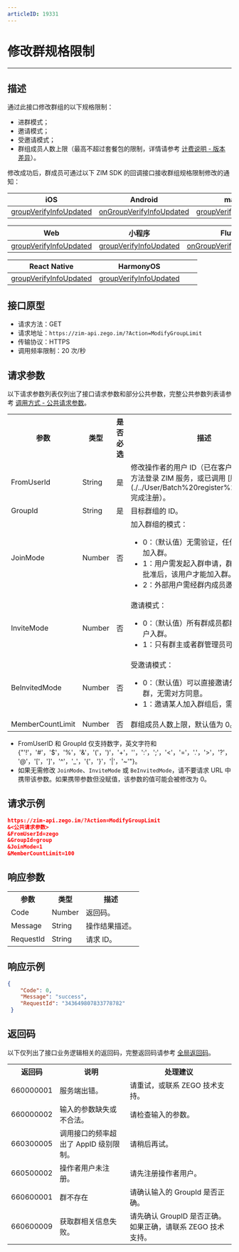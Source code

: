 ```yaml
---
articleID: 19331
---
```



# 修改群规格限制

- - -

## 描述

通过此接口修改群组的以下规格限制：
- 进群模式；
- 邀请模式；
- 受邀请模式；
- 群组成员人数上限（最高不超过套餐包的限制，详情请参考 [计费说明 - 版本差异](/zim-android/introduction/pricing#版本差异)）。

修改成功后，群成员可通过以下 ZIM SDK 的回调接口接收群组规格限制修改的通知：

| iOS | Android | macOS | Windows |
|-----|---------|--------|---------|
| [groupVerifyInfoUpdated](/article/api?doc=zim_API~objective-c_ios~protocol~ZIMEventHandler#zim-group-verify-info-updated-operated-info-group-id) | [onGroupVerifyInfoUpdated](https://doc-zh.zego.im/article/api?doc=zim_API~java_android~class~ZIMEventHandler#on-group-verify-info-updated) | [groupVerifyInfoUpdated](/article/api?doc=zim_API~objective-c_macos~protocol~ZIMEventHandler#zim-group-verify-info-updated-operated-info-group-id) | [onGroupVerifyInfoUpdated](https://doc-zh.zego.im/article/api?doc=zim_API~cpp_windows~class~ZIMEventHandler#on-group-verify-info-updated) |

| Web | 小程序 | Flutter | uni-app |
|-----|---------|---------|---------|
| [groupVerifyInfoUpdated](https://doc-zh.zego.im/article/api?doc=zim_API~javascript_web~interface~ZIMEventHandler#group-verify-info-updated) | [groupVerifyInfoUpdated](https://doc-zh.zego.im/article/api?doc=zim_API~javascript_wxxcx~interface~ZIMEventHandler#group-verify-info-updated) | [onGroupVerifyInfoUpdated](https://pub.dev/documentation/zego_zim/latest/zego_zim/ZIMEventHandler/onGroupVerifyInfoUpdated.html) |[groupVerifyInfoUpdated](https://doc-zh.zego.im/article/api?doc=zim_API~javascript_uni-app~interface~ZIMEventHandler#group-verify-info-updated) |

| React Native | HarmonyOS | | |
|---------|--------------|-----------|---|
| [groupVerifyInfoUpdated](https://doc-zh.zego.im/article/api?doc=zim_API~javascript_react-native~interface~ZIMEventHandler#group-verify-info-updated) |[groupVerifyInfoUpdated](https://doc-zh.zego.im/article/api?doc=zim_API~javascript_harmony~interface~ZIMEventHandler#group-verify-info-updated) | | |

## 接口原型

- 请求方法：GET
- 请求地址：`https://zim-api.zego.im/?Action=ModifyGroupLimit`
- 传输协议：HTTPS
- 调用频率限制：20 次/秒

## 请求参数

以下请求参数列表仅列出了接口请求参数和部分公共参数，完整公共参数列表请参考 [调用方式 - 公共请求参数](../Accessing%20Server%20APIs.mdx#2-公共参数)。

<table>

<tbody><tr data-row-level="1">
<th>参数</th>
<th>类型</th>
<th>是否必选</th>
<th>描述</th>
</tr>
<tr data-row-level="2">
<td>FromUserId</td>
<td>String</td>
<td>是</td>
<td>修改操作者的用户 ID（已在客户端调用 `login` 方法登录 ZIM 服务，或已调用 [服务端 API](./../User/Batch%20register%20users.mdx) 完成注册）。</td>
</tr>
<tr data-row-level="3">
<td>GroupId</td>
<td>String</td>
<td>是</td>
<td>目标群组的 ID。</td>
</tr>
<tr data-row-level="4">
<td>JoinMode</td>
<td>Number</td>
<td>否</td>
<td>加入群组的模式：
<ul><li>0：（默认值）无需验证，任何人可以直接加入群。</li><li>1：用户需发起入群申请，群主或群管理员批准后，该用户才能加入群。</li><li>2：外部用户需经群内成员邀请方可入群。</li></ul></td>
</tr>
<tr data-row-level="5">
<td>InviteMode</td>
<td>Number</td>
<td>否</td>
<td>邀请模式：
<ul><li>0：（默认值）所有群成员都能邀请外部用户入群。</li><li>1：只有群主或者群管理员可以发起邀请。</li></ul></td>
</tr>
<tr data-row-level="6">
<td>BeInvitedMode</td>
<td>Number</td>
<td>否</td>
<td>受邀请模式：
<ul><li>0：（默认值）可以直接邀请外部用户入群，无需对方同意。</li><li>1：邀请某人加入群组后，需要对方同意。</li></ul></td>
</tr>
<tr data-row-level="7">
<td>MemberCountLimit</td>
<td>Number</td>
<td>否</td>
<td>群组成员人数上限，默认值为 0。</td>
</tr>
</tbody></table>

<Note title="说明">

- FromUserID 和 GroupId 仅支持数字，英文字符和 {"'!'，'#'，'$'，'%'，'&'，'('，')'，'+'，''，':'，';'，'<'，'='，'.'，'>'，'?'，'@'，'['，']'，'^'，'_'，'{'，'}'，'|'，'~'"}。
- 如果无需修改 `JoinMode`、`InviteMode` 或 `BeInvitedMode`，请不要请求 URL 中携带该参数。如果携带参数但没赋值，该参数的值可能会被修改为 0。
</Note>


## 请求示例

```json
https://zim-api.zego.im/?Action=ModifyGroupLimit
&<公共请求参数>
&FromUserId=zego
&GroupId=group
&JoinMode=1
&MemberCountLimit=100
```

## 响应参数

<table>
<tbody><tr data-row-level="1">
<th>参数</th>
<th>类型</th>
<th>描述</th>
</tr>
<tr data-row-level="2">
<td>Code</td>
<td>Number</td>
<td>返回码。</td>
</tr>
<tr data-row-level="3">
<td>Message</td>
<td>String</td>
<td>操作结果描述。</td>
</tr>
<tr data-row-level="4">
<td>RequestId</td>
<td>String</td>
<td>请求 ID。</td>
</tr>
</tbody></table>


## 响应示例

```json
{
    "Code": 0,
    "Message": "success",
    "RequestId": "343649807833778782"
 }
```

## 返回码

以下仅列出了接口业务逻辑相关的返回码，完整返回码请参考 [全局返回码](../Return%20codes.mdx)。

<table>
<tbody><tr>
<th>返回码</th>
<th>说明</th>
<th>处理建议</th>
</tr>
<tr>
<td>660000001</td>
<td>服务端出错。</td>
<td>请重试，或联系 ZEGO 技术支持。</td>
</tr>
<tr>
<td>660000002</td>
<td>输入的参数缺失或不合法。</td>
<td>请检查输入的参数。</td>
</tr>
<tr>
<td>660300005</td>
<td>调用接口的频率超出了 AppID 级别限制。</td>
<td>请稍后再试。</td>
</tr>
<tr>
<td>660500002</td>
<td>操作者用户未注册。</td>
<td>请先注册操作者用户。</td>
</tr>
<tr>
<td>660600001</td>
<td>群不存在</td>
<td>请确认输入的 GroupId 是否正确。</td>
</tr>
<tr>
<td>660600009</td>
<td>获取群相关信息失败。</td>
<td>请先确认 GroupID 是否正确。如果正确，请联系 ZEGO 技术支持。</td>
</tr>
</tbody></table>